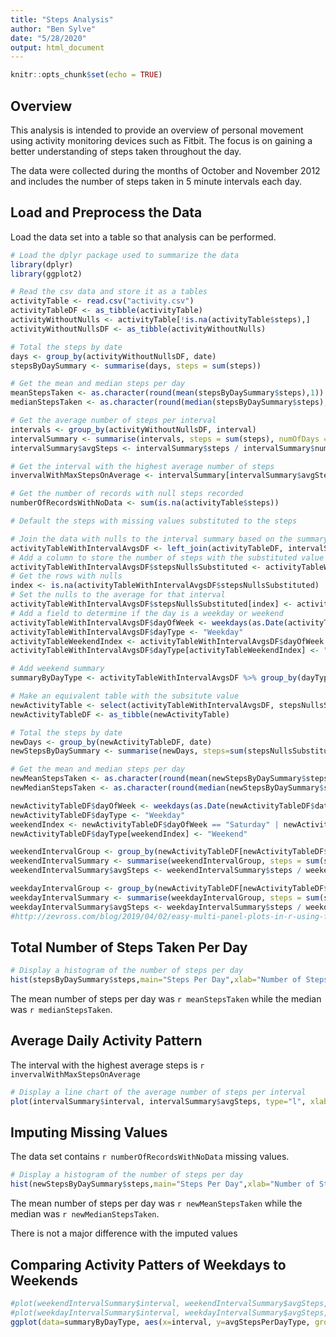 ```yaml
---
title: "Steps Analysis"
author: "Ben Sylve"
date: "5/28/2020"
output: html_document
---
```


```r
knitr::opts_chunk$set(echo = TRUE)
```

## Overview

This analysis is intended to provide an overview of personal movement using activity monitoring devices such as Fitbit. The focus is on gaining a better understanding of steps taken throughout the day.

The data were collected during the months of October and November 2012 and includes the number of steps taken in 5 minute intervals each day.

## Load and Preprocess the Data

Load the data set into a table so that analysis can be performed.

```r
# Load the dplyr package used to summarize the data
library(dplyr)
library(ggplot2)

# Read the csv data and store it as a tables
activityTable <- read.csv("activity.csv")
activityTableDF <- as_tibble(activityTable)
activityWithoutNulls <- activityTable[!is.na(activityTable$steps),]
activityWithoutNullsDF <- as_tibble(activityWithoutNulls)

# Total the steps by date
days <- group_by(activityWithoutNullsDF, date)
stepsByDaySummary <- summarise(days, steps = sum(steps))

# Get the mean and median steps per day
meanStepsTaken <- as.character(round(mean(stepsByDaySummary$steps),1))
medianStepsTaken <- as.character(round(median(stepsByDaySummary$steps),1))

# Get the average number of steps per interval
intervals <- group_by(activityWithoutNullsDF, interval)
intervalSummary <- summarise(intervals, steps = sum(steps), numOfDays = n_distinct(date))
intervalSummary$avgSteps <- intervalSummary$steps / intervalSummary$numOfDays

# Get the interval with the highest average number of steps
invervalWithMaxStepsOnAverage <- intervalSummary[intervalSummary$avgSteps == max(intervalSummary$avgSteps),]$interval

# Get the number of records with null steps recorded
numberOfRecordsWithNoData <- sum(is.na(activityTable$steps))

# Default the steps with missing values substituted to the steps

# Join the data with nulls to the interval summary based on the summary by interval
activityTableWithIntervalAvgsDF <- left_join(activityTableDF, intervalSummary, by = "interval")
# Add a column to store the number of steps with the substituted value for nulls
activityTableWithIntervalAvgsDF$stepsNullsSubstituted <- activityTableWithIntervalAvgsDF$steps.x
# Get the rows with nulls
index <- is.na(activityTableWithIntervalAvgsDF$stepsNullsSubstituted)
# Set the nulls to the average for that interval
activityTableWithIntervalAvgsDF$stepsNullsSubstituted[index] <- activityTableWithIntervalAvgsDF$avgSteps
# Add a field to determine if the day is a weekday or weekend
activityTableWithIntervalAvgsDF$dayOfWeek <- weekdays(as.Date(activityTableWithIntervalAvgsDF$date))
activityTableWithIntervalAvgsDF$dayType <- "Weekday"
activityTableWeekendIndex <- activityTableWithIntervalAvgsDF$dayOfWeek == "Saturday" | activityTableWithIntervalAvgsDF$dayOfWeek == "Sunday"
activityTableWithIntervalAvgsDF$dayType[activityTableWeekendIndex] <- "Weekend"

# Add weekend summary
summaryByDayType <- activityTableWithIntervalAvgsDF %>% group_by(dayType, interval) %>% summarize(avgStepsPerDayType = mean(stepsNullsSubstituted, na.rm=TRUE))

# Make an equivalent table with the subsitute value
newActivityTable <- select(activityTableWithIntervalAvgsDF, stepsNullsSubstituted, date, interval)
newActivityTableDF <- as_tibble(newActivityTable)

# Total the steps by date
newDays <- group_by(newActivityTableDF, date)
newStepsByDaySummary <- summarise(newDays, steps=sum(stepsNullsSubstituted))

# Get the mean and median steps per day
newMeanStepsTaken <- as.character(round(mean(newStepsByDaySummary$steps),1))
newMedianStepsTaken <- as.character(round(median(newStepsByDaySummary$steps),1))

newActivityTableDF$dayOfWeek <- weekdays(as.Date(newActivityTableDF$date))
newActivityTableDF$dayType <- "Weekday"
weekendIndex <- newActivityTableDF$dayOfWeek == "Saturday" | newActivityTableDF$dayOfWeek == "Sunday"
newActivityTableDF$dayType[weekendIndex] <- "Weekend"

weekendIntervalGroup <- group_by(newActivityTableDF[newActivityTableDF$dayType=="Weekend",], interval)
weekendIntervalSummary <- summarise(weekendIntervalGroup, steps = sum(stepsNullsSubstituted), numOfDays = n_distinct(date))
weekendIntervalSummary$avgSteps <- weekendIntervalSummary$steps / weekendIntervalSummary$numOfDays

weekdayIntervalGroup <- group_by(newActivityTableDF[newActivityTableDF$dayType=="Weekday",], interval)
weekdayIntervalSummary <- summarise(weekdayIntervalGroup, steps = sum(stepsNullsSubstituted), numOfDays = n_distinct(date))
weekdayIntervalSummary$avgSteps <- weekdayIntervalSummary$steps / weekdayIntervalSummary$numOfDays
#http://zevross.com/blog/2019/04/02/easy-multi-panel-plots-in-r-using-facet_wrap-and-facet_grid-from-ggplot2/
```

## Total Number of Steps Taken Per Day

```r
# Display a histogram of the number of steps per day
hist(stepsByDaySummary$steps,main="Steps Per Day",xlab="Number of Steps",col="blue")
```

The mean number of steps per day was `r meanStepsTaken` while the median was `r medianStepsTaken`.

## Average Daily Activity Pattern

The interval with the highest average steps is `r invervalWithMaxStepsOnAverage`

```r
# Display a line chart of the average number of steps per interval
plot(intervalSummary$interval, intervalSummary$avgSteps, type="l", xlab="Interval", ylab="Avg. Number of Steps", main="Average Number of Steps Per Interval")
```

## Imputing Missing Values

The data set contains `r numberOfRecordsWithNoData` missing values.

```r
# Display a histogram of the number of steps per day
hist(newStepsByDaySummary$steps,main="Steps Per Day",xlab="Number of Steps",col="blue")
```

The mean number of steps per day was `r newMeanStepsTaken` while the median was `r newMedianStepsTaken`.

There is not a major difference with the imputed values

## Comparing Activity Patters of Weekdays to Weekends

```r
#plot(weekendIntervalSummary$interval, weekendIntervalSummary$avgSteps, type="l", xlab="Interval", ylab="Avg. Number of Steps", main="Average Number of Steps Per Interval")
#plot(weekdayIntervalSummary$interval, weekdayIntervalSummary$avgSteps, type="l", xlab="Interval", ylab="Avg. Number of Steps", main="Average Number of Steps Per Interval")
ggplot(data=summaryByDayType, aes(x=interval, y=avgStepsPerDayType, group=1)) + geom_line() + geom_point() + facet_wrap(~ dayType) + labs(y="Average Steps per Day", x="Interval")
```